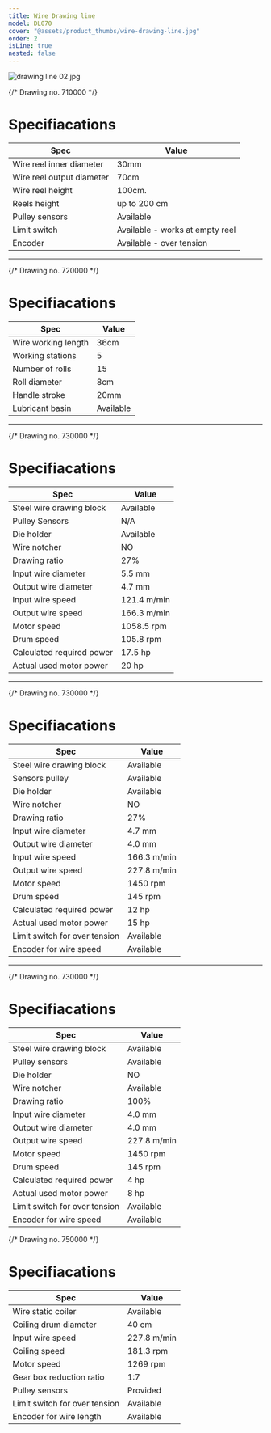 ```yaml
---
title: Wire Drawing line
model: DL070
cover: "@assets/product_thumbs/wire-drawing-line.jpg"
order: 2
isLine: true
nested: false
---
```



<ProductTabs />

![drawing line 02.jpg](@assets/article_images/wire-drawing-line/drawing-line-02.png)

{/* Drawing no. 710000 */}

<ProductHead title="Wire holding Stand" model="WS071" />

# Specifiacations

| Spec                      | Value                           |
| ------------------------- | ------------------------------- |
| Wire reel inner diameter  | 30mm                            |
| Wire reel output diameter | 70cm                            |
| Wire reel height          | 100cm.                          |
| Reels height              | up to 200 cm                    |
| Pulley sensors            | Available                       |
| Limit switch              | Available - works at empty reel |
| Encoder                   | Available - over tension        |

---

{/* Drawing no. 720000 */}

<ProductHead title="Wire straightning machine" model="WD072" />

# Specifiacations

| Spec                | Value     |
| ------------------- | --------- |
| Wire working length | 36cm      |
| Working stations    | 5         |
| Number of rolls     | 15        |
| Roll diameter       | 8cm       |
| Handle stroke       | 20mm      |
| Lubricant basin     | Available |

---

{/* Drawing no. 730000 */}

<ProductHead title="Wire drawing machine" model="WD147" />

# Specifiacations

| Spec                      | Value       |
| ------------------------- | ----------- |
| Steel wire drawing block  | Available   |
| Pulley Sensors            | N/A         |
| Die holder                | Available   |
| Wire notcher              | NO          |
| Drawing ratio             | 27%         |
| Input wire diameter       | 5.5 mm      |
| Output wire diameter      | 4.7 mm      |
| Input wire speed          | 121.4 m/min |
| Output wire speed         | 166.3 m/min |
| Motor speed               | 1058.5 rpm  |
| Drum speed                | 105.8 rpm   |
| Calculated required power | 17.5 hp     |
| Actual used motor power   | 20 hp       |

---

{/* Drawing no. 730000 */}

<ProductHead title="Wire drawing machine" model="WD147" />

# Specifiacations

| Spec                          | Value       |
| ----------------------------- | ----------- |
| Steel wire drawing block      | Available   |
| Sensors pulley                | Available   |
| Die holder                    | Available   |
| Wire notcher                  | NO          |
| Drawing ratio                 | 27%         |
| Input wire diameter           | 4.7 mm      |
| Output wire diameter          | 4.0 mm      |
| Input wire speed              | 166.3 m/min |
| Output wire speed             | 227.8 m/min |
| Motor speed                   | 1450 rpm    |
| Drum speed                    | 145 rpm     |
| Calculated required power     | 12 hp       |
| Actual used motor power       | 15 hp       |
| Limit switch for over tension | Available   |
| Encoder for wire speed        | Available   |

---

{/* Drawing no. 730000 */}

<ProductHead title="Wire drawing machine" model="WD147" />

# Specifiacations

| Spec                          | Value       |
| ----------------------------- | ----------- |
| Steel wire drawing block      | Available   |
| Pulley sensors                | Available   |
| Die holder                    | NO          |
| Wire notcher                  | Available   |
| Drawing ratio                 | 100%        |
| Input wire diameter           | 4.0 mm      |
| Output wire diameter          | 4.0 mm      |
| Output wire speed             | 227.8 m/min |
| Motor speed                   | 1450 rpm    |
| Drum speed                    | 145 rpm     |
| Calculated required power     | 4 hp        |
| Actual used motor power       | 8 hp        |
| Limit switch for over tension | Available   |
| Encoder for wire speed        | Available   |

{/* Drawing no. 750000 */}

<ProductHead title="Static coiler" model="SC075" />

# Specifiacations

| Spec                          | Value       |
| ----------------------------- | ----------- |
| Wire static coiler            | Available   |
| Coiling drum diameter         | 40 cm       |
| Input wire speed              | 227.8 m/min |
| Coiling speed                 | 181.3 rpm   |
| Motor speed                   | 1269 rpm    |
| Gear box reduction ratio      | 1:7         |
| Pulley sensors                | Provided    |
| Limit switch for over tension | Available   |
| Encoder for wire length       | Available   |
